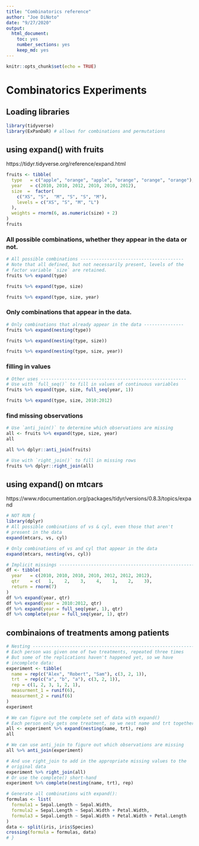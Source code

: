 ```yaml
---
title: "Combinatorics reference"
author: "Joe DiNoto"
date: "9/27/2020"
output: 
  html_document: 
    toc: yes
    number_sections: yes
    keep_md: yes
---
```


```r
knitr::opts_chunk$set(echo = TRUE)
```



# Combinatorics Experiments

## Loading libraries 
```r
library(tidyverse)
library(ExPanDaR) # allows for combinations and permutations
```

## using expand() with fruits

https://tidyr.tidyverse.org/reference/expand.html

```r
fruits <- tibble(
  type   = c("apple", "orange", "apple", "orange", "orange", "orange"),
  year   = c(2010, 2010, 2012, 2010, 2010, 2012),
  size  =  factor(
    c("XS", "S",  "M", "S", "S", "M"),
    levels = c("XS", "S", "M", "L")
  ),
  weights = rnorm(6, as.numeric(size) + 2)
)
fruits
```
### All possible combinations, whether they appear in the data or not.
```r
# All possible combinations ---------------------------------------
# Note that all defined, but not necessarily present, levels of the
# factor variable `size` are retained.
fruits %>% expand(type)
```

```r
fruits %>% expand(type, size)
```


```r
fruits %>% expand(type, size, year)
```

### Only combinations that appear in the data. 
```r
# Only combinations that already appear in the data ---------------
fruits %>% expand(nesting(type))
```

```r
fruits %>% expand(nesting(type, size))
```

```r
fruits %>% expand(nesting(type, size, year))
```

### filling in values 

```r
# Other uses -------------------------------------------------------
# Use with `full_seq()` to fill in values of continuous variables
fruits %>% expand(type, size, full_seq(year, 1))
```

```r
fruits %>% expand(type, size, 2010:2012)
```

### find missing observations

```r
# Use `anti_join()` to determine which observations are missing
all <- fruits %>% expand(type, size, year)
all
```

```r
all %>% dplyr::anti_join(fruits)
```

```r
# Use with `right_join()` to fill in missing rows
fruits %>% dplyr::right_join(all)
```

## using expand() on mtcars

https://www.rdocumentation.org/packages/tidyr/versions/0.8.3/topics/expand

```r
# NOT RUN {
library(dplyr)
# All possible combinations of vs & cyl, even those that aren't
# present in the data
expand(mtcars, vs, cyl)
```

```r
# Only combinations of vs and cyl that appear in the data
expand(mtcars, nesting(vs, cyl))
```


```r
# Implicit missings ---------------------------------------------------------
df <- tibble(
  year   = c(2010, 2010, 2010, 2010, 2012, 2012, 2012),
  qtr    = c(   1,    2,    3,    4,    1,    2,    3),
  return = rnorm(7)
)
df %>% expand(year, qtr)
df %>% expand(year = 2010:2012, qtr)
df %>% expand(year = full_seq(year, 1), qtr)
df %>% complete(year = full_seq(year, 1), qtr)
```

## combinaions of treatments among patients

```r
# Nesting -------------------------------------------------------------------
# Each person was given one of two treatments, repeated three times
# But some of the replications haven't happened yet, so we have
# incomplete data:
experiment <- tibble(
  name = rep(c("Alex", "Robert", "Sam"), c(3, 2, 1)),
  trt  = rep(c("a", "b", "a"), c(3, 2, 1)),
  rep = c(1, 2, 3, 1, 2, 1),
  measurment_1 = runif(6),
  measurment_2 = runif(6)
)
experiment
```


```r
# We can figure out the complete set of data with expand()
# Each person only gets one treatment, so we nest name and trt together:
all <- experiment %>% expand(nesting(name, trt), rep)
all
```

```r
# We can use anti_join to figure out which observations are missing
all %>% anti_join(experiment)
```


```r
# And use right_join to add in the appropriate missing values to the
# original data
experiment %>% right_join(all)
# Or use the complete() short-hand
experiment %>% complete(nesting(name, trt), rep)
```

```r
# Generate all combinations with expand():
formulas <- list(
  formula1 = Sepal.Length ~ Sepal.Width,
  formula2 = Sepal.Length ~ Sepal.Width + Petal.Width,
  formula3 = Sepal.Length ~ Sepal.Width + Petal.Width + Petal.Length
)
data <- split(iris, iris$Species)
crossing(formula = formulas, data)
# }
```
